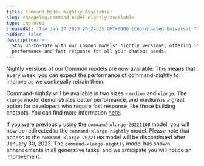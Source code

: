 ```yaml
---
title: Command Model Nightly Available!
slug: changelog/command-model-nightly-available
type: improved
createdAt: 'Tue Jan 17 2023 20:24:25 GMT+0000 (Coordinated Universal Time)'
hidden: false
description: >-
  Stay up-to-date with our Common models' nightly versions, offering improved
  performance and fast response for all your chatbot needs.
---
```

Nightly versions of our Common models are now available. This means that every week, you can expect the performance of command-nightly to improve as we continually retrain them.

Command-nightly will be available in two sizes - `medium` and `xlarge`. The `xlarge` model demonstrates better performance, and medium is a great option for developers who require fast response, like those building chatbots. You can find more information [here](/docs/command-beta).

If you were previously using the `command-xlarge-20221108` model, you will now be redirected to the `command-xlarge-nightly` model. Please note that access to the `command-xlarge-20221108` model will be discontinued after January 30, 2023. The `command-xlarge-nightly` model has shown enhancements in all generative tasks, and we anticipate you will notice an improvement.
